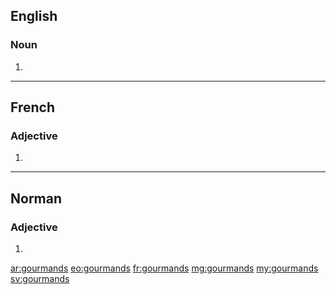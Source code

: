 ==English==

===Noun===
{{head|en|noun plural form}}

# {{plural of|gourmand|lang=en}}

----

==French==

===Adjective===
{{fr-adj-form}}

# {{masculine plural of|gourmand|lang=fr}}

----

==Norman==

===Adjective===
{{nrf-adj-form|m-p}}

# {{masculine plural of|gourmand||greedy|lang=nrf}}

[[ar:gourmands]]
[[eo:gourmands]]
[[fr:gourmands]]
[[mg:gourmands]]
[[my:gourmands]]
[[sv:gourmands]]
